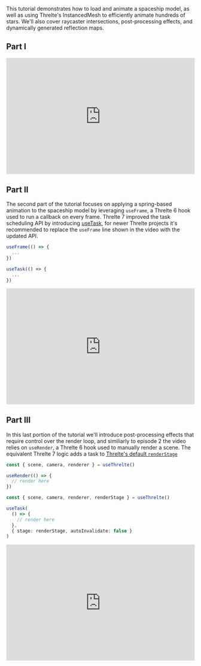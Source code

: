 This tutorial demonstrates how to load and animate a spaceship model, as well as using Threlte's InstancedMesh to efficiently animate hundreds of stars. We'll also cover raycaster intersections, post-processing effects, and dynamically generated reflection maps.

<Example
  path="tutorials/animating-a-spaceship"
  iframe
/>

## Part I

<div style="position: relative; padding-bottom: 56.25%; padding-top: 25px; height: 0;">
  <iframe
    width="560"
    height="315"
    style="position: absolute; top: 0; left: 0; width: 100%; height: 100%;"
    src="https://www.youtube.com/embed/soa_KP8QfjM?si=GDsjj8VFm9Zfejtq"
    title="YouTube video player"
    frameborder="0"
    allow="accelerometer; autoplay; clipboard-write; encrypted-media; gyroscope; picture-in-picture; web-share"
    allowfullscreen
  ></iframe>
</div>

## Part II

The second part of the tutorial focuses on applying a spring-based animation to the spaceship model by
leveraging `useFrame`, a Threlte 6 hook used to run a callback on every frame.
Threlte 7 improved the task scheduling API by introducing [useTask](/docs/reference/core/use-task),
for newer Threlte projects it's recommended to replace the `useFrame` line shown in the video
with the updated API.

```ts title="Threlte 6"
useFrame(() => {
  ...
})
```

```ts title="Threlte 7"
useTask(() => {
  ...
})
```

<div style="position: relative; padding-bottom: 56.25%; padding-top: 25px; height: 0;">
  <iframe
    width="560"
    height="315"
    style="position: absolute; top: 0; left: 0; width: 100%; height: 100%;"
    src="https://www.youtube.com/embed/wIW9HCHRyRw?si=yy8Qm7LeuGhins6G"
    title="YouTube video player"
    frameborder="0"
    allow="accelerometer; autoplay; clipboard-write; encrypted-media; gyroscope; picture-in-picture; web-share"
    allowfullscreen
  ></iframe>
</div>

## Part III

In this last portion of the tutorial we'll introduce post-processing effects that
require control over the render loop, and similiarly to episode 2 the video relies
on `useRender`, a Threlte 6 hook used to manually render a scene.
The equivalent Threlte 7 logic adds a task to [Threlte's default `renderStage`](/docs/learn/basics/scheduling-tasks#default-stages)

```ts title="Threlte 6"
const { scene, camera, renderer } = useThrelte()

useRender(() => {
  // render here
})
```

```ts title="Threlte 7"
const { scene, camera, renderer, renderStage } = useThrelte()

useTask(
  () => {
    // render here
  },
  { stage: renderStage, autoInvalidate: false }
)
```

<div style="position: relative; padding-bottom: 56.25%; padding-top: 25px; height: 0;">
  <iframe
    width="560"
    height="315"
    style="position: absolute; top: 0; left: 0; width: 100%; height: 100%;"
    src="https://www.youtube.com/embed/pcKVlKGWov4?si=mInLqfpZqE26RTPi"
    title="YouTube video player"
    frameborder="0"
    allow="accelerometer; autoplay; clipboard-write; encrypted-media; gyroscope; picture-in-picture; web-share"
    allowfullscreen
  ></iframe>
</div>
